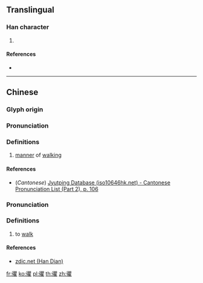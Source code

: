 {{character info/new}}
==Translingual==

===Han character===
{{Han char|rn=60|rad=彳|as=18|sn=21|four=|canj=HOBUG|ids=⿰彳瞿}}

# {{defn|Han|sort=彳18}}

====References====
* {{Han ref|kx=0372.210|dkj=10289|dj=0699.390|hdz=20851.190|uh=5FC2|ud=24514}}

----

==Chinese==
{{zh-forms}}

===Glyph origin===
{{Han etym}}

===Pronunciation===
{{zh-pron
|m=qú
|c=keoi4
|mc=y
|oc=y
|ma=
|cat=n
}}

===Definitions===
{{zh-hanzi}}

# {{lb|zh|archaic}} [[manner]] of [[walk]]ing

====References====
* (''Cantonese'') [http://www.iso10646hk.net/jp/document/download.jsp Jyutping Database (iso10646hk.net) - Cantonese Pronunciation List (Part 2), p. 106]

===Pronunciation===
{{zh-pron
|m=jù
|ma=
|cat=v
}}

===Definitions===
{{zh-hanzi}}

# to [[walk]]

====References====
* [http://www.zdic.net/z/19/js/5FC2.htm zdic.net (Han Dian)]

[[fr:忂]]
[[ko:忂]]
[[pl:忂]]
[[th:忂]]
[[zh:忂]]